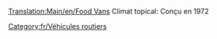 [[Translation:Main/en/Food Vans]]
{{fr/Vehicule routier|nom      = Camion de nourriture Foster
  |img      = Foster_Food_Van.png
  |prix     = 4 592£ (9 184$)
  |vitesse  = 48 km/h (30 mph)
  |annualite= 421£ (842$)
  |design   = 1935
  |vie      = 15
  |capacite = 17 tonnes de nourriture
}}
{{fr/Vehicule routier|nom      = Camion de nourriture Perry
  |img      = Perry_Food_Van.png
  |prix     = 5 494£ (10 988$)
  |vitesse  = 88 km/h (55 mph)
  |annualite= 787£ (1 574$)
  |design   = 1971
  |vie      = 15
  |capacite = 20 tonnes de nourriture
}}
Climat topical: Conçu en 1972

{{fr/Vehicule routier|nom      = Camion de nourriture Chippy
  |img      = Chippy_Food_Van.png
  |prix     = 5 904£ (11 808$)
  |vitesse  = 112 km/h (70 mph)
  |annualite= 1 125£ (2 250$)
  |design   = 2004
  |vie      = 15
  |capacite = 22 tonnes de nourriture
}}

[[Category:fr/Véhicules routiers]]